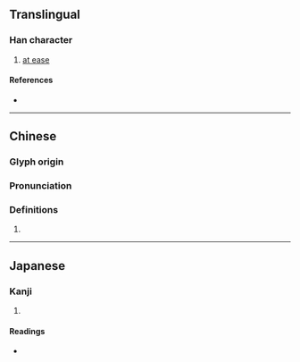 {{character info}}
==Translingual==

===Han character===
{{Han char|rn=38|rad=女|as=09|sn=12|four=46481|canj=VAMO|ids=⿰女是}}

# [[at ease]]

====References====
* {{Han ref|kx=0267.170|dkj=06522|dj=0534.160|hdz=21065.010|uh=5A9E|ud=23198|bh=D8BA|bd=55482}}

----

==Chinese==
{{zh-forms}}

===Glyph origin===
{{Han etym}}

===Pronunciation===
{{zh-pron
|m=shì,tí
|c=tai4
|mc=y
|oc=y
|cat=
}}

===Definitions===
{{zh-hanzi}}

# {{rfdef|zh}}

----

==Japanese==

===Kanji===
{{ja-kanji|grade=|rs=女09}}

# {{rfdef|ja|sort=女09}}

====Readings====
* {{ja-readings|on=[[し]] (shi), [[じ]] (ji), [[てい]] (tei), [[だい]] (dai), [[たい]] (tai), [[た]] (ta)|kun=[[つまびらか]] (tsumabiraka), [[わるがしこい]] (warugashikoi), [[はは]] (haha)}}